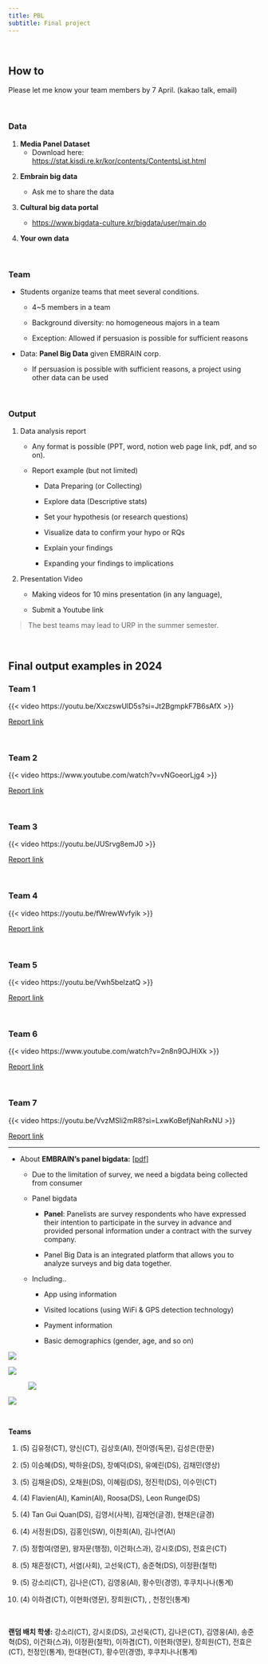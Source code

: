 ```yaml
---
title: PBL
subtitle: Final project
---
```


<br>

## How to

Please let me know your team members by 7 April. (kakao talk, email)

<br>

### Data

1.  **Media Panel Dataset**
    -   Download here: <https://stat.kisdi.re.kr/kor/contents/ContentsList.html>

<!-- -->

2.  **Embrain big data**

    -   Ask me to share the data

3.  **Cultural big data portal**

    -   <https://www.bigdata-culture.kr/bigdata/user/main.do>

4.  **Your own data**

<br>

### Team

-   Students organize teams that meet several conditions.

    -   4\~5 members in a team

    -   Background diversity: no homogeneous majors in a team

    -   Exception: Allowed if persuasion is possible for sufficient reasons

-   Data: **Panel Big Data** given EMBRAIN corp.

    -   If persuasion is possible with sufficient reasons, a project using other data can be used

<br>

### **Output**

1.  Data analysis report

    -   Any format is possible (PPT, word, notion web page link, pdf, and so on).

    -   Report example (but not limited)

        -   Data Preparing (or Collecting)

        -   Explore data (Descriptive stats)

        -   Set your hypothesis (or research questions)

        -   Visualize data to confirm your hypo or RQs

        -   Explain your findings

        -   Expanding your findings to implications

2.  Presentation Video

    -   Making videos for 10 mins presentation (in any language),

    -   Submit a Youtube link

> The best teams may lead to URP in the summer semester.

<br>

## Final output examples in 2024

### Team 1

{{< video https://youtu.be/XxczswUlD5s?si=Jt2BgmpkF7B6sAfX >}}

[Report link](https://creative-stone-538.notion.site/TEAM1-924b8d83f0b94defa7a99d6f8f7f6028?pvs=4)

<br>

### Team 2

{{< video https://www.youtube.com/watch?v=vNGoeorLjg4 >}}

[Report link](https://drive.google.com/open?id=1zsL3TmPzkj_vQx5G-Ka9lzHMDPD-M-Hn)

<br>

### Team 3

{{< video https://youtu.be/JUSrvg8emJ0 >}}

[Report link](https://drive.google.com/open?id=1lM4hcPRUd0lVZqYNCNMOlJ88eV8Eta5m)

<br>

### Team 4

{{< video https://youtu.be/fWrewWvfyik >}}

[Report link](https://hazel-grass-f77.notion.site/Project_4-93b08aaf0e0d406dba7ba6b90f4ac6d8?pvs=4)

<br>

### Team 5

{{< video https://youtu.be/Vwh5beIzatQ >}}

[Report link](https://www.canva.com/design/DAGG-IXcM2I/ztrwy1vfGtAa1sywATHz3w/edit)

<br>

### Team 6

{{< video https://www.youtube.com/watch?v=2n8n9OJHiXk >}}

[Report link](https://drive.google.com/open?id=1uuA-swfCh-9TISlHk2CKpwFfBlL2eyI1)

<br>

### Team 7

{{< video https://youtu.be/VvzMSli2mR8?si=LxwKoBefjNahRxNU >}}

[Report link](https://sleepy-cafe-41e.notion.site/PBL-7-2ccff983bec74420968fd9e509412188)

------------------------------------------------------------------------

-   About **EMBRAIN's panel bigdata:** \[[pdf](About_panel_bigdata.pdf)\]

    -   Due to the limitation of survey, we need a bigdata being collected from consumer

    -   Panel bigdata

        -   **Panel**: Panelists are survey respondents who have expressed their intention to participate in the survey in advance and provided personal information under a contract with the survey company.

        -   Panel Big Data is an integrated platform that allows you to analyze surveys and big data together.

    -   Including..

        -   App using information

        -   Visited locations (using WiFi & GPS detection technology)

        -   Payment information

        -   Basic demographics (gender, age, and so on)

![](images/clipboard-3349154127.png)

![](images/clipboard-3737657122.png)

![![](images/clipboard-2149580012.png)](images/clipboard-914465551.png)

![](images/clipboard-2132122484.png)

<br>

**Teams**

1.  \(5\) 김유정(CT), 양신(CT), 김상호(AI), 전아영(독문), 김성은(한문)

2.  \(5\) 이승혜(DS), 박하윤(DS), 장예덕(DS), 유예린(DS), 김채민(영상)

3.  \(5\) 김채윤(DS), 오채원(DS), 이혜림(DS), 정진학(DS), 이수민(CT)

4.  \(4\) Flavien(AI), Kamin(AI), Roosa(DS), Leon Runge(DS)

5.  \(4\) Tan Gui Quan(DS), 김영서(사복), 김재언(글경), 현채은(글경)

6.  \(4\) 서정원(DS), 김홍인(SW), 이찬희(AI), 김나연(AI)

7.  \(5\) 정함여(영문), 왕자문(행정), 이건화(스과), 강시호(DS), 전효은(CT)

8.  \(5\) 채흔정(CT), 서염(사회), 고선욱(CT), 송준혁(DS), 이정환(철학)

9.  \(5\) 강소리(CT), 김나은(CT), 김영웅(AI), 황수민(경영), 후쿠치나나(통계)

10. \(4\) 이하겸(CT), 이현화(영문), 장희원(CT), , 천정인(통계)

<br>

**랜덤 배치 학생:** 강소리(CT), 강시호(DS), 고선욱(CT), 김나은(CT), 김영웅(AI), 송준혁(DS), 이건화(스과), 이정환(철학), 이하겸(CT), 이현화(영문), 장희원(CT), 전효은(CT), 천정인(통계), 한대현(CT), 황수민(경영), 후쿠치나나(통계)
